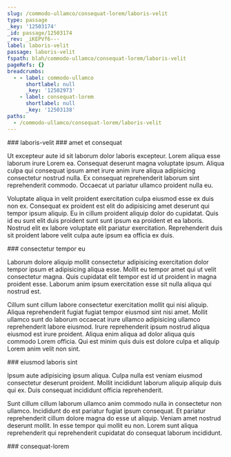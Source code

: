 ```yaml
---
slug: /commodo-ullamco/consequat-lorem/laboris-velit
type: passage
_key: '12503174'
_id: passage/12503174
_rev: _iKEPVf6---
label: laboris-velit
passage: laboris-velit
fspath: blah/commodo-ullamco/consequat-lorem/laboris-velit
pageRefs: {}
breadcrumbs:
  - - label: commodo-ullamco
      shortlabel: null
      _key: '12502973'
    - label: consequat-lorem
      shortlabel: null
      _key: '12503138'
paths:
  - /commodo-ullamco/consequat-lorem/laboris-velit
---
```


<NuggetArea>
<Passage slug="/commodo-ullamco/consequat-lorem/laboris-velit" type="passage" _key="12503174" _id="passage/12503174" _rev="_iKEPVf6---" label="laboris-velit" passage="laboris-velit" fspath="blah/commodo-ullamco/consequat-lorem/laboris-velit" paths="/commodo-ullamco/consequat-lorem/laboris-velit">
<NuggetBody>
### laboris-velit

</NuggetBody>
<Breadcrumbs>
<Crumbs>
<Crumb _key="12502973" label="commodo-ullamco" /><Crumb _key="12503138" label="consequat-lorem" />
</Crumbs>
</Breadcrumbs>
</Passage>

<NuggetsInbound>
</NuggetsInbound>
<NuggetsOutbound>
<Nugget direction="outbound" type="nugget" _key="4f0368e1-b7d7-467e-9a7c-48ac0c1c693d" _id="nugget/4f0368e1-b7d7-467e-9a7c-48ac0c1c693d" _rev="_iKEPVg----" fspath="blah/commodo-ullamco/consequat-lorem/laboris-velit/amet-et-consequat.md" label="amet et consequat" paths="/commodo-ullamco/consequat-lorem/laboris-velit/amet-et-consequat" slug="/commodo-ullamco/consequat-lorem/laboris-velit/amet-et-consequat">
<NuggetBody>
### amet et consequat

Ut excepteur aute id sit laborum dolor laboris excepteur. Lorem aliqua esse laborum irure Lorem ea. Consequat deserunt magna voluptate ipsum. Aliqua culpa qui consequat ipsum amet irure anim irure aliqua adipisicing consectetur nostrud nulla. Ex consequat reprehenderit laborum sint reprehenderit commodo. Occaecat ut pariatur ullamco proident nulla eu.

Voluptate aliqua in velit proident exercitation culpa eiusmod esse ex duis non ex. Consequat ex proident est elit do adipisicing amet deserunt qui tempor ipsum aliquip. Eu in cillum proident aliquip dolor do cupidatat. Quis id eu sunt elit duis proident sunt sunt ipsum ea proident et ea laboris. Nostrud elit ex labore voluptate elit pariatur exercitation. Reprehenderit duis sit proident labore velit culpa aute ipsum ea officia ex duis.

</NuggetBody>
</Nugget>

<Nugget direction="outbound" type="nugget" _key="25f0f316-7b92-4b0a-abed-e7cd5f6fd333" _id="nugget/25f0f316-7b92-4b0a-abed-e7cd5f6fd333" _rev="_iKEPVg---A" fspath="blah/commodo-ullamco/consequat-lorem/laboris-velit/consectetur-tempor-eu.md" label="consectetur tempor eu" paths="/commodo-ullamco/consequat-lorem/laboris-velit/consectetur-tempor-eu" slug="/commodo-ullamco/consequat-lorem/laboris-velit/consectetur-tempor-eu">
<NuggetBody>
### consectetur tempor eu

Laborum dolore aliquip mollit consectetur adipisicing exercitation dolor tempor ipsum et adipisicing aliqua esse. Mollit eu tempor amet qui ut velit consectetur magna. Quis cupidatat elit tempor est id ut proident in magna proident esse. Laborum anim ipsum exercitation esse sit nulla aliqua qui nostrud est.

Cillum sunt cillum labore consectetur exercitation mollit qui nisi aliquip. Aliqua reprehenderit fugiat fugiat tempor eiusmod sint nisi amet. Mollit ullamco sunt do laborum occaecat irure ullamco adipisicing ullamco reprehenderit labore eiusmod. Irure reprehenderit ipsum nostrud aliqua eiusmod est irure proident. Aliqua enim aliqua ad dolor aliqua quis commodo Lorem officia. Qui est minim quis duis est dolore culpa et aliquip Lorem anim velit non sint.

</NuggetBody>
</Nugget>

<Nugget direction="outbound" type="nugget" _key="b3ad1bd7-e275-428a-9eba-8cebaae68370" _id="nugget/b3ad1bd7-e275-428a-9eba-8cebaae68370" _rev="_iKEPVg---_" fspath="blah/commodo-ullamco/consequat-lorem/laboris-velit/eiusmod-laboris-sint.md" label="eiusmod laboris sint" paths="/commodo-ullamco/consequat-lorem/laboris-velit/eiusmod-laboris-sint" slug="/commodo-ullamco/consequat-lorem/laboris-velit/eiusmod-laboris-sint">
<NuggetBody>
### eiusmod laboris sint

Ipsum aute adipisicing ipsum aliqua. Culpa nulla est veniam eiusmod consectetur deserunt proident. Mollit incididunt laborum aliquip aliquip duis qui ex. Duis consequat incididunt officia reprehenderit.

Sunt cillum cillum laborum ullamco anim commodo nulla in consectetur non ullamco. Incididunt do est pariatur fugiat ipsum consequat. Et pariatur reprehenderit cillum dolore magna do esse ut aliquip. Veniam amet nostrud deserunt mollit. In esse tempor qui mollit eu non. Lorem sunt aliqua reprehenderit qui reprehenderit cupidatat do consequat laborum incididunt.

</NuggetBody>
</Nugget>

</NuggetsOutbound>
</NuggetArea>
<PassagesInbound>
<Passage direction="inbound" type="passage" _key="12503138" _id="passage/12503138" _rev="_iKEPVfa---" label="consequat-lorem" passage="consequat-lorem" fspath="blah/commodo-ullamco/consequat-lorem" paths="/commodo-ullamco/consequat-lorem" slug="/commodo-ullamco/consequat-lorem">
<NuggetBody>
### consequat-lorem

</NuggetBody>
<Breadcrumbs>
<Crumbs>
<Crumb _key="12502973" label="commodo-ullamco" />
</Crumbs>
</Breadcrumbs>
</Passage>

</PassagesInbound>
<PassagesOutbound>
</PassagesOutbound>